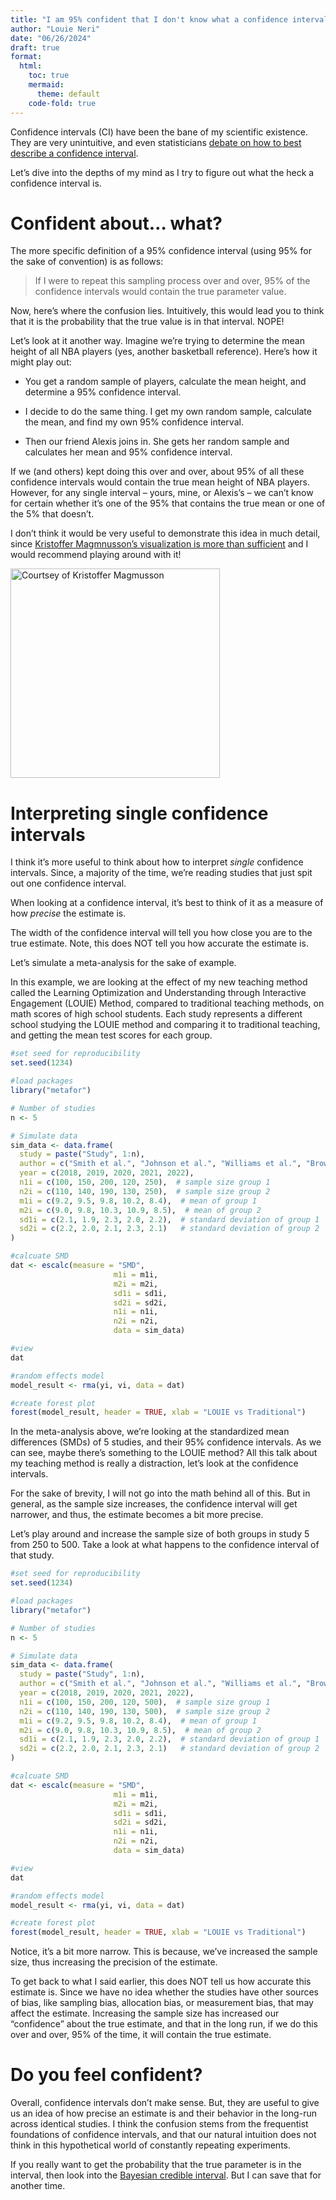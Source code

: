 ```yaml
---
title: "I am 95% confident that I don't know what a confidence interval is"
author: "Louie Neri"
date: "06/26/2024"
draft: true
format:
  html:
    toc: true
    mermaid:
      theme: default
    code-fold: true
---
```


Confidence intervals (CI) have been the bane of my scientific existence. They are very unintuitive, and even statisticians [debate on how to best describe a confidence interval](https://www.bmj.com/content/366/bmj.l5381).

Let's dive into the depths of my mind as I try to figure out what the heck a confidence interval is.

# Confident about... what?

The more specific definition of a 95% confidence interval (using 95% for the sake of convention) is as follows:

> If I were to repeat this sampling process over and over, 95% of the confidence intervals would contain the true parameter value.

Now, here's where the confusion lies. Intuitively, this would lead you to think that it is the probability that the true value is in that interval. NOPE!

Let's look at it another way. Imagine we're trying to determine the mean height of all NBA players (yes, another basketball reference). Here's how it might play out:

-   You get a random sample of players, calculate the mean height, and determine a 95% confidence interval.

-   I decide to do the same thing. I get my own random sample, calculate the mean, and find my own 95% confidence interval.

-   Then our friend Alexis joins in. She gets her random sample and calculates her mean and 95% confidence interval.

If we (and others) kept doing this over and over, about 95% of all these confidence intervals would contain the true mean height of NBA players. However, for any single interval – yours, mine, or Alexis's – we can't know for certain whether it's one of the 95% that contains the true mean or one of the 5% that doesn't.

I don't think it would be very useful to demonstrate this idea in much detail, since [Kristoffer Magmnusson's visualization is more than sufficient](https://rpsychologist.com/d3/ci/) and I would recommend playing around with it!

[![Courtsey of Kristoffer Magmusson](images/clipboard-4120711539.png){width="335"}](https://rpsychologist.com/d3/ci/)

# Interpreting single confidence intervals

I think it's more useful to think about how to interpret *single* confidence intervals. Since, a majority of the time, we're reading studies that just spit out one confidence interval.

When looking at a confidence interval, it's best to think of it as a measure of how *precise* the estimate is.

The width of the confidence interval will tell you how close you are to the true estimate. Note, this does NOT tell you how accurate the estimate is.

Let's simulate a meta-analysis for the sake of example.

In this example, we are looking at the effect of my new teaching method called the Learning Optimization and Understanding through Interactive Engagement (LOUIE) Method, compared to traditional teaching methods, on math scores of high school students. Each study represents a different school studying the LOUIE method and comparing it to traditional teaching, and getting the mean test scores for each group.

```r
#set seed for reproducibility
set.seed(1234)

#load packages
library("metafor")

# Number of studies
n <- 5

# Simulate data
sim_data <- data.frame(
  study = paste("Study", 1:n),
  author = c("Smith et al.", "Johnson et al.", "Williams et al.", "Brown et al.", "Davis et al."),
  year = c(2018, 2019, 2020, 2021, 2022),
  n1i = c(100, 150, 200, 120, 250),  # sample size group 1
  n2i = c(110, 140, 190, 130, 250),  # sample size group 2
  m1i = c(9.2, 9.5, 9.8, 10.2, 8.4),  # mean of group 1
  m2i = c(9.0, 9.8, 10.3, 10.9, 8.5),  # mean of group 2
  sd1i = c(2.1, 1.9, 2.3, 2.0, 2.2),  # standard deviation of group 1
  sd2i = c(2.2, 2.0, 2.1, 2.3, 2.1)   # standard deviation of group 2
)

#calcuate SMD
dat <- escalc(measure = "SMD",
                       m1i = m1i,
                       m2i = m2i,
                       sd1i = sd1i,
                       sd2i = sd2i,
                       n1i = n1i,
                       n2i = n2i,
                       data = sim_data)

#view
dat

#random effects model
model_result <- rma(yi, vi, data = dat)

#create forest plot
forest(model_result, header = TRUE, xlab = "LOUIE vs Traditional")
```

In the meta-analysis above, we're looking at the standardized mean differences (SMDs) of 5 studies, and their 95% confidence intervals. As we can see, maybe there's something to the LOUIE method? All this talk about my teaching method is really a distraction, let's look at the confidence intervals.

For the sake of brevity, I will not go into the math behind all of this. But in general, as the sample size increases, the confidence interval will get narrower, and thus, the estimate becomes a bit more precise.

Let's play around and increase the sample size of both groups in study 5 from 250 to 500. Take a look at what happens to the confidence interval of that study.

```r
#set seed for reproducibility
set.seed(1234)

#load packages
library("metafor")

# Number of studies
n <- 5

# Simulate data
sim_data <- data.frame(
  study = paste("Study", 1:n),
  author = c("Smith et al.", "Johnson et al.", "Williams et al.", "Brown et al.", "Davis et al."),
  year = c(2018, 2019, 2020, 2021, 2022),
  n1i = c(100, 150, 200, 120, 500),  # sample size group 1
  n2i = c(110, 140, 190, 130, 500),  # sample size group 2
  m1i = c(9.2, 9.5, 9.8, 10.2, 8.4),  # mean of group 1
  m2i = c(9.0, 9.8, 10.3, 10.9, 8.5),  # mean of group 2
  sd1i = c(2.1, 1.9, 2.3, 2.0, 2.2),  # standard deviation of group 1
  sd2i = c(2.2, 2.0, 2.1, 2.3, 2.1)   # standard deviation of group 2
)

#calcuate SMD
dat <- escalc(measure = "SMD",
                       m1i = m1i,
                       m2i = m2i,
                       sd1i = sd1i,
                       sd2i = sd2i,
                       n1i = n1i,
                       n2i = n2i,
                       data = sim_data)

#view
dat

#random effects model
model_result <- rma(yi, vi, data = dat)

#create forest plot
forest(model_result, header = TRUE, xlab = "LOUIE vs Traditional")
```

Notice, it's a bit more narrow. This is because, we've increased the sample size, thus increasing the precision of the estimate.

To get back to what I said earlier, this does NOT tell us how accurate this estimate is. Since we have no idea whether the studies have other sources of bias, like sampling bias, allocation bias, or measurement bias, that may affect the estimate. Increasing the sample size has increased our "confidence" about the true estimate, and that in the long run, if we do this over and over, 95% of the time, it will contain the true estimate.

# Do you feel confident?

Overall, confidence intervals don't make sense. But, they are useful to give us an idea of how precise an estimate is and their behavior in the long-run across identical studies. I think the confusion stems from the frequentist foundations of confidence intervals, and that our natural intuition does not think in this hypothetical world of constantly repeating experiments.

If you really want to get the probability that the true parameter is in the interval, then look into the [Bayesian credible interval](https://en.wikipedia.org/wiki/Credible_interval#:~:text=credible%20intervals%20are%20intervals%20whose,not%20the%20object%20of%20probability.). But I can save that for another time.
